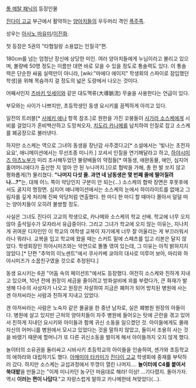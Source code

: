 [[풀 메탈 패닉]]의 등장인물

[[진다이 고교]] 부근에서 활약하는 [[양아치]]들의 우두머리 격인 [[폭주족]].

성우는 [[아사노 마유미]]/[[이진화]].

첫 등장은 5권의 "타협일랑 소용없는 인질극"편.

180cm를 넘는 엄청난 장신에 상당한 미인. 여러 양아치들에게 누님이라고 불리고 있으며, 불량배 50명 정도는 이름만 대면 바로 모을 수 있을 정도로 통솔력도 있다. 이 통솔력은 단순한 싸움 실력만이 아니라, [wiki:"마에다 에이지" 학생회의 스파이로 잠입했던 학생]을 위해 목숨까지 걸 정도의 넓은 도량에서 나오는 것이다.

어째서인지 [[츠바키 잇세이]]와 같은 대도맥류(大導脈流) 무술을 사용한다는 언급이 있다.

부모와는 사이가 나쁘지만, 초등학생인 동생 요시키를 끔찍하게 아끼고 있다.

일전의 트러블[* [[사에키 에나]] 항목 참조.]로 원한을 가진 꼬붕들이 [[사가라 소스케]]에게 시비를 걸었다가 혼비백산하고 도망쳐오자, [[치도리 카나메]]를 납치하여 인질로 잡고 소스케를 폐공장으로 불러낸다.

하지만 소스케는 역으로 그녀의 동생을 장난감 사주겠다고[* 소설에서는 '빛나는 초전자 요요', 애니메이션에서는 무선조종 미니카.] 꼬셔서 인질을 연기해달라고 하고, [[하야시미즈 아츠노부]]가 미리 조사해두었던 불량배들의 약점들[* 여동생, 애완동물, 애인, 심지어 홀어머니에다가 출산한 지 얼마 안 된 누나까지.]으로 협박을 가해, 총 한 발 쏘지 않고 평화롭게(?) 물리쳤다. '''"나머지 다섯 줄. 과연 네 남동생은 몇 번째 줄에 떨어질려나...?"'''는, 대체 어느 쪽이 악당인지 구분이 안 되는(...) 소스케의 협박 장면은 후못후에서도 굴지의 명장면. 심지어 애니메이션에서는 소스케의 눈에서 하이라이트를 없애고 그림자를 깊게 처리해 진짜 악당처럼 연출했다. 한 마디 한 마디 할 때마다 쫄아서 덜덜 떠는 양아치들이 오히려 불쌍할 정도.

사실은 그녀도 진다이 고교의 학생으로, 카나메와 소스케의 학교 선배. 학교에 너무 오지 않아 출석일수가 모자라서 유급중이다. 그리고 그녀가 학교에 오지 않는 이유는, 지나치게 귀여운 디자인인 이 학교의 여학생 교복이 자기에게 너무 잘 어울리는 게 부끄러워서라나 뭐라나. 교복을 입고 학교에 왔을 때는 스커트 밑에 스패츠를 입고 리본은 달지 않았다.
학생회장인 하야시미즈와는 악연으로 똘똘 엮여 있는데, 그 이유는 아직 밝혀지지 않았다.[* 단편 "추억의 이노센트"에서 쿠사카베 쿄야의 대사로 미루어 보아, 마리와 하야시미즈가 소꿉친구였을 것으로 추정된다.] 

동생 요시키는 6권 "어둠 속의 페이션트"에서도 등장했다. 여전히 소스케와 친하게 지내고 있으며, 10년 전에 원장이 세금을 줄이려고 방화설비에 꾀를 부렸다가, 큰 화재가 발생해 다수의 사상자가 나오고 원장은 자살하여 지금은 폐허가 되어 방치된 병원에 사는 겐 아저씨라는 사람과 친하게 지내고 있었다.

겐 아저씨라는 사람은 노숙자 같은 몰골을 한 중년 남자로, 실은 폐병원 원장의 아들이다. 병원에 살고 있지만 근처의 양아치들이 자주 병원에 들어오는 탓에 곤란을 겪고 있어서 친하게 지내던 요시키와 아이들과 함께 귀신 소동을 일으켰던 것. 아이들에게도 몰래 자신의 어머니를 병원에서 모시고 있었다는 것을 말하지 않았고, 둘이서 조용히 사는 것을 바랬기 때문에 할머니가 또 다른 귀신소동을 벌이게 해서 아이들까지 오지 않게 했다.

놀이터의 소유권을 둘러싸고 시바사키 초등학교의 아이들을 인솔하여, 센가와 초등학교의 에하라와 대립하기도 했다. [[아메미야 타카미]]가 [[진다이 고교]] 학생회에 중재를 부탁하러 갔다. 하지만 소스케는 교섭과정에서 뚜껑이 열린 나머지....
'''놀이터에 C4를 붙여서 쑥대밭'''을 만들고는 "이제 미니카던 농구던 마음대로 해라! 이상! ...기다렸지. 돌아가자. 역시 '''이러는 편이 나답다'''."고 자랑스럽게 말하고 카나메한테 쳐맞았다(...).
